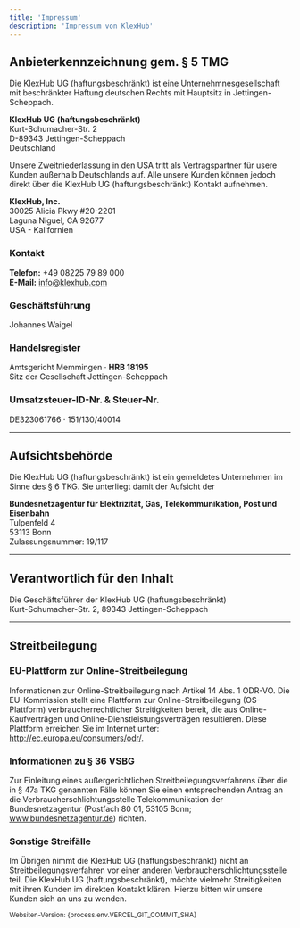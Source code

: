 ```yaml
---
title: 'Impressum'
description: 'Impressum von KlexHub'
---
```



## Anbieterkennzeichnung gem. § 5 TMG

Die KlexHub UG (haftungsbeschränkt) ist eine Unternehmnesgesellschaft mit beschränkter Haftung deutschen Rechts mit Hauptsitz in Jettingen-Scheppach.

<b>KlexHub UG (haftungsbeschränkt)</b> <br />
Kurt-Schumacher-Str. 2 <br />
D-89343 Jettingen-Scheppach <br />
Deutschland
<br />

Unsere Zweitniederlassung in den USA tritt als Vertragspartner für usere Kunden außerhalb Deutschlands auf.
Alle unsere Kunden können jedoch direkt über die KlexHub UG (haftungsbeschränkt) Kontakt aufnehmen.

<b>KlexHub, Inc.</b> <br />
30025 Alicia Pkwy #20-2201
<br />
Laguna Niguel, CA 92677
<br />
USA - Kalifornien
<br />

### Kontakt

<b>Telefon:</b> +49 08225 79 89 000 <br />
<b>E-Mail:</b> info@klexhub.com

### Geschäftsführung

Johannes Waigel

### Handelsregister

Amtsgericht Memmingen · <b>HRB 18195</b> <br/>
Sitz der Gesellschaft Jettingen-Scheppach

### Umsatzsteuer-ID-Nr. & Steuer-Nr.

DE323061766 · 151/130/40014

---

## Aufsichtsbehörde

Die KlexHub UG (haftungsbeschränkt) ist ein gemeldetes Unternehmen im Sinne des § 6 TKG.
Sie unterliegt damit der Aufsicht der

<b>Bundesnetzagentur für Elektrizität, Gas, Telekommunikation, Post und Eisenbahn</b>
<br />
Tulpenfeld 4 <br />
53113 Bonn <br />
Zulassungsnummer: 19/117

---

## Verantwortlich für den Inhalt

Die Geschäftsführer der KlexHub UG (haftungsbeschränkt)<br/>
Kurt-Schumacher-Str. 2, 89343 Jettingen-Scheppach

---

## Streitbeilegung

### EU-Plattform zur Online-Streitbeilegung

Informationen zur Online-Streitbeilegung nach Artikel 14 Abs. 1 ODR-VO.
Die EU-Kommission stellt eine Plattform zur Online-Streitbeilegung (OS-Plattform) verbraucherrechtlicher Streitigkeiten bereit, die aus Online-Kaufverträgen und Online-Dienstleistungsverträgen resultieren. Diese Plattform erreichen Sie im Internet unter: http://ec.europa.eu/consumers/odr/.

### Informationen zu § 36 VSBG

Zur Einleitung eines außergerichtlichen Streitbeilegungsverfahrens über die in § 47a TKG genannten Fälle können Sie einen entsprechenden Antrag an die Verbraucherschlichtungsstelle Telekommunikation der Bundesnetzagentur (Postfach 80 01, 53105 Bonn; www.bundesnetzagentur.de) richten.

### Sonstige Streifälle

Im Übrigen nimmt die KlexHub UG (haftungsbeschränkt) nicht an Streitbeilegungsverfahren vor einer anderen Verbraucherschlichtungsstelle teil. Die KlexHub UG (haftungsbeschränkt), möchte vielmehr Streitigkeiten mit ihren Kunden im direkten Kontakt klären. Hierzu bitten wir unsere Kunden sich an uns zu wenden.

<small>Websiten-Version: {process.env.VERCEL_GIT_COMMIT_SHA}</small>
